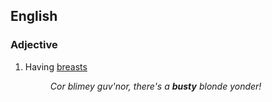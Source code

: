 ==English==
===Adjective===
# Having [[breast]]s
#:''Cor blimey guv'nor, there's a '''busty''' blonde yonder!''